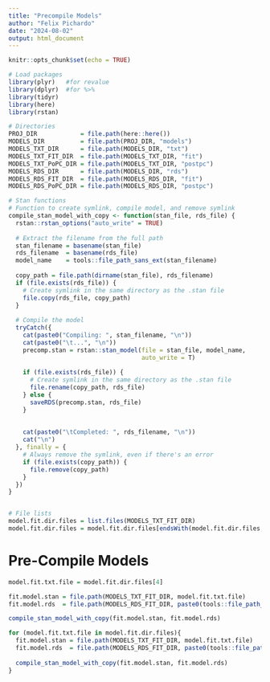 ```yaml
---
title: "Precompile Models"
author: "Felix Pichardo"
date: "2024-08-02"
output: html_document
---
```


```r
knitr::opts_chunk$set(echo = TRUE)

# Load packages
library(plyr)   #for revalue
library(dplyr)  #for %>%
library(tidyr)
library(here)
library(rstan)

# Directories
PROJ_DIR            = file.path(here::here())
MODELS_DIR          = file.path(PROJ_DIR, "models")
MODELS_TXT_DIR      = file.path(MODELS_DIR, "txt")
MODELS_TXT_FIT_DIR  = file.path(MODELS_TXT_DIR, "fit")
MODELS_TXT_PoPC_DIR = file.path(MODELS_TXT_DIR, "postpc")
MODELS_RDS_DIR      = file.path(MODELS_DIR, "rds")
MODELS_RDS_FIT_DIR  = file.path(MODELS_RDS_DIR, "fit")
MODELS_RDS_PoPC_DIR = file.path(MODELS_RDS_DIR, "postpc")

# Stan functions
# Function to create symlink, compile model, and remove symlink
compile_stan_model_with_copy <- function(stan_file, rds_file) {
  rstan::rstan_options("auto_write" = TRUE)
  
  # Extract the filename from the full path
  stan_filename = basename(stan_file)
  rds_filename  = basename(rds_file)
  model_name    = tools::file_path_sans_ext(stan_filename)
  
  copy_path = file.path(dirname(stan_file), rds_filename)
  if (file.exists(rds_file)) {
    # Create symlink in the same directory as the .stan file
    file.copy(rds_file, copy_path)
  }
  
  # Compile the model
  tryCatch({
    cat(paste0("Compiling: ", stan_filename, "\n"))
    cat(paste0("\t...", "\n"))
    precomp.stan = rstan::stan_model(file = stan_file, model_name,
                                     auto_write = T)
    
    if (file.exists(rds_file)) {
      # Create symlink in the same directory as the .stan file
      file.rename(copy_path, rds_file)
    } else {
      saveRDS(precomp.stan, rds_file)
    }
    
    
    cat(paste0("\tCompleted: ", rds_filename, "\n"))
    cat("\n")
  }, finally = {
    # Always remove the symlink, even if there's an error
    if (file.exists(copy_path)) {
      file.remove(copy_path)
    }
  })
}


# File lists
model.fit.dir.files = list.files(MODELS_TXT_FIT_DIR)
model.fit.dir.files = model.fit.dir.files[endsWith(model.fit.dir.files, ".stan")]
```


# Pre-Compile Models
```r
model.fit.txt.file = model.fit.dir.files[4]

fit.model.stan = file.path(MODELS_TXT_FIT_DIR, model.fit.txt.file)
fit.model.rds  = file.path(MODELS_RDS_FIT_DIR, paste0(tools::file_path_sans_ext(model.fit.txt.file), ".rds"))

compile_stan_model_with_copy(fit.model.stan, fit.model.rds)
```


```r
for (model.fit.txt.file in model.fit.dir.files){
  fit.model.stan = file.path(MODELS_TXT_FIT_DIR, model.fit.txt.file)
  fit.model.rds  = file.path(MODELS_RDS_FIT_DIR, paste0(tools::file_path_sans_ext(model.fit.txt.file), ".rds"))
  
  compile_stan_model_with_copy(fit.model.stan, fit.model.rds)
}
```




```r

```


